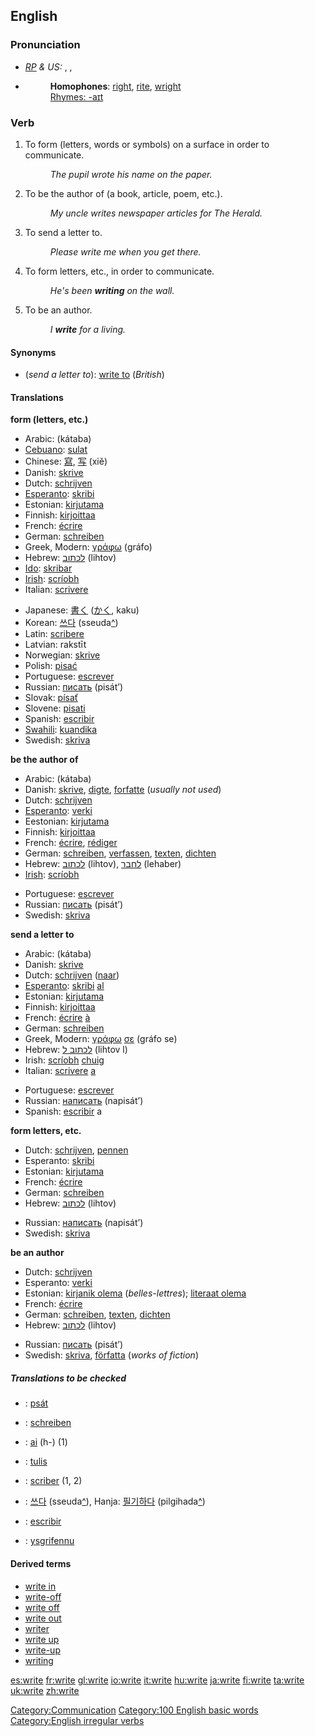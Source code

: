 ==English==

{{rank|merely|struck|man's|650|write|caught|below|window}}

===Pronunciation===
* ''[[RP]] & US:'' {{AHD|rīt}}, {{IPA|/raɪt/}}, {{SAMPA|/raIt/}}
*{{audio|en-us-write.ogg|Audio (US)}}
*: '''Homophones''': [[right]], [[rite]], [[wright]]
*: [[Rhymes:English:-aɪt|Rhymes: -aɪt]]

===Verb===
[[Category:Communication]]
[[Category:100 English basic words]]
[[Category:English irregular verbs]]
{{en-verb2|'''to write'''|'''[[writes]]'''|'''[[wrote]] '''or, archaic,''' [[writ]]'''|'''[[written]]|'''[[writing]]'''}}

# {{transitive}} To form (letters, words or symbols) on a surface in order to communicate.
#: ''The pupil wrote his name on the paper.'' 
# {{transitive}} To be the author of (a book, article, poem, etc.).
#: ''My uncle writes newspaper articles for The Herald.'' 
# {{transitive}} {{US}} To send a letter to. 
#: ''Please write me when you get there.''
# {{intransitive}} To form letters, etc., in order to communicate.
#: ''He's been '''writing''' on the wall.''
# {{intransitive}} To be an author.
#: ''I '''write''' for a living.''

====Synonyms====
*(''send a letter to''): [[write to]] (''British'')

====Translations====
'''form (letters, etc.)'''
{{top}}
*Arabic: {{ARchar|[[كتب|كَتَبَ]]}} (kátaba)
*[[Cebuano]]: [[sulat]]
*Chinese: [[寫]], [[写]] (xiě)
*Danish: [[skrive]]
*Dutch: [[schrijven]]
*[[Esperanto]]: [[skribi]]
*Estonian: [[kirjutama]]
*Finnish: [[kirjoittaa]]
*French: [[écrire]]
*German: [[schreiben]]
*Greek, Modern: [[γράφω]] (gráfo)
*Hebrew: [[לכתוב]] (lihtov)
*[[Ido]]: [[skribar]]
*[[Irish]]: [[scríobh]]
*Italian: [[scrivere]]
{{mid}}
*Japanese: [[書く]] ([[かく]], kaku)
*Korean: [[쓰다]] (sseuda[[:ko:쓰다|^]])
*Latin: [[scribere]]
*Latvian: rakstīt
*Norwegian: [[skrive]]
*Polish: [[pisać]]
*Portuguese: [[escrever]]
*Russian: [[писать]] (pisát’)
*Slovak: [[písať]]
*Slovene: [[pisati]]
*Spanish: [[escribir]]
*[[Swahili]]: [[kuandika]]
*Swedish: [[skriva]]
{{bottom}}

'''be the author of'''
{{top}}
*Arabic: {{ARchar|[[كتب|كَتَبَ]]}} (kátaba)
*Danish: [[skrive]], [[digte]], [[forfatte]] (''usually not used'')
*Dutch: [[schrijven]]
*[[Esperanto]]: [[verki]]
*Eestonian: [[kirjutama]]
*Finnish: [[kirjoittaa]]
*French: [[écrire]], [[rédiger]]
*German: [[schreiben]], [[verfassen]], [[texten]], [[dichten]]
*Hebrew: [[לכתוב]] (lihtov), [[לחבר]] (lehaber)
*[[Irish]]: [[scríobh]]
{{mid}}
*Portuguese: [[escrever]]
*Russian: [[писать]] (pisát’)
*Swedish: [[skriva]]
{{bottom}}

'''send a letter to'''
{{top}}
*Arabic: {{ARchar|[[كتب|كَتَبَ]]}} (kátaba)
*Danish: [[skrive]]
*Dutch: [[schrijven]] ([[naar]])
*[[Esperanto]]: [[skribi]] [[al]]
*Estonian: [[kirjutama]]
*Finnish: [[kirjoittaa]]
*French: [[écrire]] [[à#French|à]]
*German: [[schreiben]]
*Greek, Modern: [[γράφω]] [[σε]] (gráfo se)
*Hebrew: [[לכתוב ל]] (lihtov l)
*Irish: [[scríobh]] [[chuig]]
*Italian: [[scrivere]] [[a#Italian|a]]
{{mid}}
*Portuguese: [[escrever]]
*Russian: [[написать]] (napisát’)
*Spanish: [[escribir]] a
{{bottom}}

'''form letters, etc.'''
{{top}}
*Dutch: [[schrijven]], [[pennen]]
*Esperanto: [[skribi]]
*Estonian: [[kirjutama]]
*French: [[écrire]]
*German: [[schreiben]]
*Hebrew: [[לכתוב]] (lihtov)
{{mid}}
*Russian: [[написать]] (napisát’)
*Swedish: [[skriva]]
{{bottom}}

'''be an author'''
{{top}}
*Dutch: [[schrijven]]
*Esperanto: [[verki]]
*Estonian: [[kirjanik olema]] (''belles-lettres''); [[literaat olema]] 
*French: [[écrire]]
*German: [[schreiben]], [[texten]], [[dichten]]
*Hebrew: [[לכתוב]] (lihtov)
{{mid}}
*Russian: [[писать]] (pisát’)
*Swedish: [[skriva]], [[författa]] (''works of fiction'')
{{bottom}}

=====Translations to be checked=====
<!--Remove this section once all of the translations below have been moved into the tables above.-->
{{checktrans}}

*{{ttbc|Czech}}: [[psát]]
*{{ttbc|German}}: [[schreiben]]
*{{ttbc|Guaraní}}: [[ai]] (h-) (1)
*{{ttbc|Indonesian}}: [[tulis]]
*{{ttbc|Interlingua}}: [[scriber]] (1, 2)
*{{ttbc|Korean}}: [[쓰다]] (sseuda[[:ko:쓰다|^]]), Hanja: [[필기]]하다 (pilgihada[[:ko:필기하다|^]])
*{{ttbc|Spanish}}: [[escribir]]
*{{ttbc|Welsh}}: [[ysgrifennu]]

====Derived terms====
*[[write in]]
*[[write-off]]<!--noun-->
*[[write off]]<!--verb-->
*[[write out]]
*[[writer]]
*[[write up]]<!--verb-->
*[[write-up]]<!--noun-->
*[[writing]]


[[es:write]]
[[fr:write]]
[[gl:write]]
[[io:write]]
[[it:write]]
[[hu:write]]
[[ja:write]]
[[fi:write]]
[[ta:write]]
[[uk:write]]
[[zh:write]]